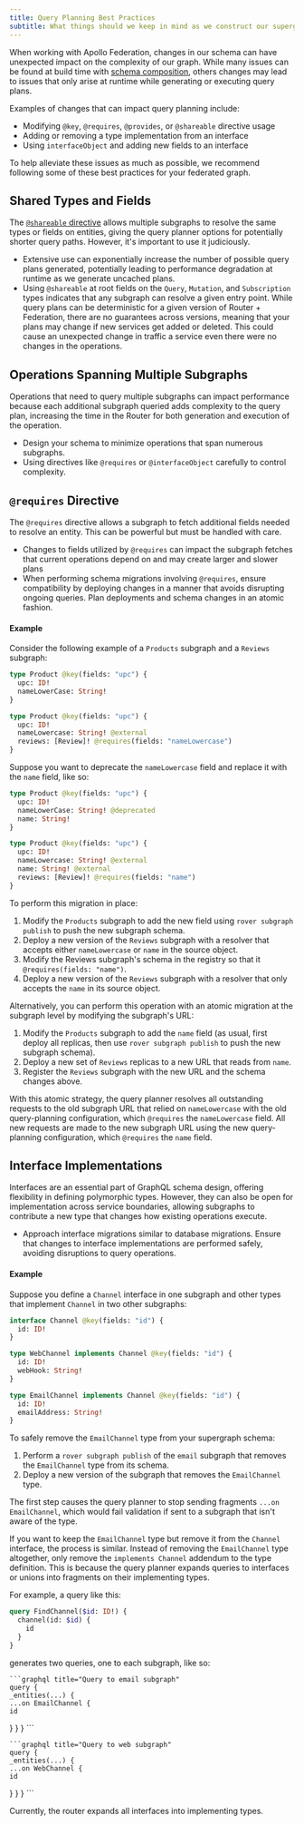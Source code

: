 ```yaml
---
title: Query Planning Best Practices
subtitle: What things should we keep in mind as we construct our supergraph and the operations that consume them?
---
```


When working with Apollo Federation, changes in our schema can have unexpected impact on the complexity of our graph.
While many issues can be found at build time with [schema composition](https://www.apollographql.com/docs/graphos/schema-design/federated-schemas/composition), others changes may lead to issues that only arise at runtime while generating or executing query plans.

Examples of changes that can impact query planning include:
* Modifying `@key`, `@requires`, `@provides`, or `@shareable` directive usage
* Adding or removing a type implementation from an interface
* Using `interfaceObject` and adding new fields to an interface

To help alleviate these issues as much as possible, we recommend following some of these best practices for your federated graph.

## Shared Types and Fields

The [`@shareable` directive](https://www.apollographql.com/docs/graphos/schema-design/federated-schemas/sharing-types) allows multiple subgraphs to resolve the same types or fields on entities, giving the query planner options for potentially shorter query paths. However, it's important to use it judiciously.
- Extensive use can exponentially increase the number of possible query plans generated, potentially leading to performance degradation at runtime as we generate uncached plans.
- Using `@shareable` at root fields on the `Query`, `Mutation`, and `Subscription` types indicates that any subgraph can resolve a given entry point. While query plans can be deterministic for a given version of Router + Federation, there are no guarantees across versions, meaning that your plans may change if new services get added or deleted. This could cause an unexpected change in traffic a service even there were no changes in the operations.

## Operations Spanning Multiple Subgraphs

Operations that need to query multiple subgraphs can impact performance because each additional subgraph queried adds complexity to the query plan, increasing the time in the Router for both generation and execution of the operation.
- Design your schema to minimize operations that span numerous subgraphs.
- Using directives like `@requires` or `@interfaceObject` carefully to control complexity.


## `@requires` Directive

The `@requires` directive allows a subgraph to fetch additional fields needed to resolve an entity. This can be powerful but must be handled with care.
- Changes to fields utilized by `@requires` can impact the subgraph fetches that current operations depend on and may create larger and slower plans
- When performing schema migrations involving `@requires`, ensure compatibility by deploying changes in a manner that avoids disrupting ongoing queries. Plan deployments and schema changes in an atomic fashion.

#### Example

Consider the following example of a `Products` subgraph and a `Reviews` subgraph:

```graphql title="Products subgraph" showLineNumbers=false disableCopy=true
type Product @key(fields: "upc") {
  upc: ID!
  nameLowerCase: String!
}
```

```graphql title="Reviews subgraph" showLineNumbers=false disableCopy=true
type Product @key(fields: "upc") {
  upc: ID!
  nameLowercase: String! @external
  reviews: [Review]! @requires(fields: "nameLowercase")
}
```

Suppose you want to deprecate the `nameLowercase` field and replace it with the `name` field, like so:

```graphql title="Products subgraph" showLineNumbers=false disableCopy=true {3-4}
type Product @key(fields: "upc") {
  upc: ID!
  nameLowerCase: String! @deprecated
  name: String!
}
```

```graphql title="Reviews subgraph" showLineNumbers=false disableCopy=true {3-5}
type Product @key(fields: "upc") {
  upc: ID!
  nameLowercase: String! @external
  name: String! @external
  reviews: [Review]! @requires(fields: "name")
}
```

To perform this migration in place:

1. Modify the `Products` subgraph to add the new field using `rover subgraph publish` to push the new subgraph schema.
2. Deploy a new version of the `Reviews` subgraph with a resolver that accepts either `nameLowercase` or `name` in the source object.
3. Modify the Reviews subgraph's schema in the registry so that it `@requires(fields: "name")`.
4. Deploy a new version of the `Reviews` subgraph with a resolver that only accepts the `name` in its source object.

Alternatively, you can perform this operation with an atomic migration at the subgraph level by modifying the subgraph's URL:

1. Modify the `Products` subgraph to add the `name` field (as usual, first deploy all replicas, then use `rover subgraph publish` to push the new subgraph schema).
2. Deploy a new set of `Reviews` replicas to a new URL that reads from `name`.
3. Register the `Reviews` subgraph with the new URL and the schema changes above.

With this atomic strategy, the query planner resolves all outstanding requests to the old subgraph URL that relied on `nameLowercase` with the old query-planning configuration, which `@requires` the `nameLowercase` field. All new requests are made to the new subgraph URL using the new query-planning configuration, which `@requires` the `name` field.

## Interface Implementations

Interfaces are an essential part of GraphQL schema design, offering flexibility in defining polymorphic types. However, they can also be open for implementation across service boundaries, allowing subgraphs to contribute a new type that changes how existing operations execute.

- Approach interface migrations similar to database migrations. Ensure that changes to interface implementations are performed safely, avoiding disruptions to query operations.


#### Example

Suppose you define a `Channel` interface in one subgraph and other types that implement `Channel` in two other subgraphs:

```graphql disableCopy=true showLineNumbers=false title="Channel subgraph"
interface Channel @key(fields: "id") {
  id: ID!
}
```

```graphql disableCopy=true showLineNumbers=false title="Web subgraph"
type WebChannel implements Channel @key(fields: "id") {
  id: ID!
  webHook: String!
}
```

```graphql disableCopy=true showLineNumbers=false title="Email subgraph"
type EmailChannel implements Channel @key(fields: "id") {
  id: ID!
  emailAddress: String!
}
```

To safely remove the `EmailChannel` type from your supergraph schema:

1. Perform a `rover subgraph publish` of the `email` subgraph that removes the `EmailChannel` type from its schema.
2. Deploy a new version of the subgraph that removes the `EmailChannel` type.

The first step causes the query planner to stop sending fragments `...on EmailChannel`, which would fail validation if sent to a subgraph that isn't aware of the type.

If you want to keep the `EmailChannel` type but remove it from the `Channel` interface, the process is similar. Instead of removing the `EmailChannel` type altogether, only remove the `implements Channel` addendum to the type definition. This is because the query planner expands queries to interfaces or unions into fragments on their implementing types.

For example, a query like this:

```graphql
query FindChannel($id: ID!) {
  channel(id: $id) {
    id
  }
}
```

generates two queries, one to each subgraph, like so:

<CodeColumns>

    ```graphql title="Query to email subgraph"
    query {
    _entities(...) {
    ...on EmailChannel {
    id
}
}
}
    ```

    ```graphql title="Query to web subgraph"
    query {
    _entities(...) {
    ...on WebChannel {
    id
}
}
}
    ```

</CodeColumns>

Currently, the router expands all interfaces into implementing types.
